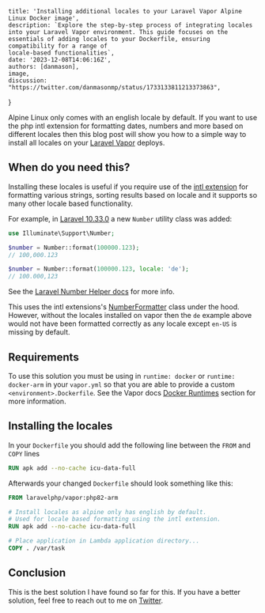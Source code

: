 
    title: 'Installing additional locales to your Laravel Vapor Alpine Linux Docker image',
    description: `Explore the step-by-step process of integrating locales into your Laravel Vapor environment. This guide focuses on the essentials of adding locales to your Dockerfile, ensuring compatibility for a range of
    locale-based functionalities`,
    date: '2023-12-08T14:06:16Z',
    authors: [danmason],
    image,
    discussion: "https://twitter.com/danmasonmp/status/1733133811213373863",
}

Alpine Linux only comes with an english locale by default. If you want to use the php intl extension for formatting dates, numbers and more based on different locales then this blog post will show you how to
a simple way to install all locales on your [Laravel Vapor](https://vapor.laravel.com/) deploys.

<!--more-->

## When do you need this?
Installing these locales is useful if you require use of the [intl extension](https://www.php.net/manual/en/book.intl.php) for formatting various strings, sorting results based on locale and it supports so many other locale
based functionality.

For example, in [Laravel 10.33.0](https://github.com/laravel/framework/releases/tag/v10.33.0) a new `Number` utility class was added:

```php
use Illuminate\Support\Number;

$number = Number::format(100000.123);
// 100,000.123

$number = Number::format(100000.123, locale: 'de');
// 100.000,123
```

See the [Laravel Number Helper docs](https://laravel.com/docs/10.x/helpers#numbers) for more info.

This uses the intl extensions's [NumberFormatter](https://www.php.net/manual/en/class.numberformatter.php) class under the hood. However, without the locales installed on vapor then the `de` example above would not have been
formatted correctly as any locale except `en-US` is missing by default.

## Requirements
To use this solution you must be using in `runtime: docker` or `runtime: docker-arm` in your `vapor.yml` so that you are able to provide a custom `<environment>.Dockerfile`.
See the Vapor docs [Docker Runtimes](https://docs.vapor.build/projects/environments.html#docker-runtimes) section for more information.

## Installing the locales
In your `Dockerfile` you should add the following line between the `FROM` and `COPY` lines

```dockerfile
RUN apk add --no-cache icu-data-full
```

Afterwards your changed `Dockerfile` should look something like this:
```dockerfile
FROM laravelphp/vapor:php82-arm

# Install locales as alpine only has english by default.
# Used for locale based formatting using the intl extension.
RUN apk add --no-cache icu-data-full

# Place application in Lambda application directory...
COPY . /var/task
```

## Conclusion
This is the best solution I have found so far for this. If you have a better solution, feel free to reach out to me on [Twitter](https://twitter.com/danmasonmp).
